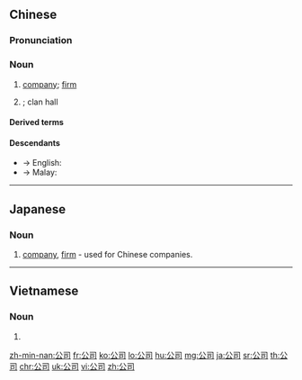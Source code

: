 ==Chinese==
{{zh-forms|public|department; to be in charge}}
{{zh-wp|zh|en:Kongsi}}

===Pronunciation===
{{zh-pron
|m=gōngsī
|c=gung1 si1
|h=pfs=kûng-sṳ̂
|md=gŭng-sĭ
|mn=kong-si
|w=1kon sr
|cat=n
}}

===Noun===
{{zh-noun}}

# [[company]]; [[firm]] {{zh-mw|個|家|間}}
#: {{zh-x|公司 文化|'''company''' culture}}
#: {{zh-x|開 公司|to start a '''company'''}}
#: {{zh-x|接管 公司|to take over a '''company'''}}
# {{lb|zh|dated}} {{w|Kongsi}}; clan hall {{gloss|benevolent organisation of overseas Chinese of the same origin}} {{zh-mw|個|家|間}}

====Derived terms====
{{zh-der|保險公司|分公司|股份公司|航空公司|合股公司|基金公司|控股公司|有限公司|有限責任公司|子公司|總公司}}

====Descendants====
* → English: {{l|en|kongsi}}
* → Malay: {{l|ms|kongsi}}

{{zh-cat|Elementary}}

----

==Japanese==
{{ja-kanjitab|こう|し|yomi=on}}

===Noun===
{{ja-noun|こうし}}

# [[company]], [[firm]] - used for Chinese companies.

----

==Vietnamese==
{{vi-hantutab}}

===Noun===
{{vi-hantu}}

# {{han tu form of|công ty|[[company]], [[firm]]}}

[[zh-min-nan:公司]]
[[fr:公司]]
[[ko:公司]]
[[lo:公司]]
[[hu:公司]]
[[mg:公司]]
[[ja:公司]]
[[sr:公司]]
[[th:公司]]
[[chr:公司]]
[[uk:公司]]
[[vi:公司]]
[[zh:公司]]